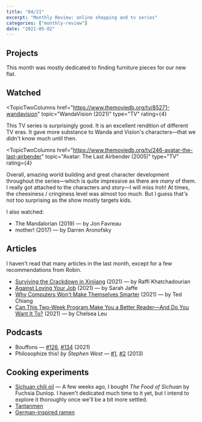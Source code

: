 ```yaml
---
title: "04/21"
excerpt: "Monthly Review: online shopping and tv series"
categories: ["monthly-review"]
date: "2021-05-02"
---
```


## Projects

This month was mostly dedicated to finding furniture pieces for our new flat.

## Watched

<TopicTwoColumns
  href="https://www.themoviedb.org/tv/85271-wandavision"
  topic="WandaVision (2021)"
  type="TV"
  rating={4}
>
  <p>
    This TV series is surprisingly good. It is an excellent rendition of
    different TV eras. It gave more substance to Wanda and Vision's
    characters—that we didn't know much until then.
  </p>
</TopicTwoColumns>

<TopicTwoColumns
  href="https://www.themoviedb.org/tv/246-avatar-the-last-airbender"
  topic="Avatar: The Last Airbender (2005)"
  type="TV"
  rating={4}
>
  <p>
    Overall, amazing world building and great character development throughout
    the series—which is quite impressive as there are <em>many</em> of them. I
    really got attached to the characters and story—I will miss Iroh! At times,
    the cheesiness / cringiness level was almost too much. But I guess that's
    not too surprising as the show mostly targets kids.
  </p>
</TopicTwoColumns>

I also watched:

- The Mandalorian (2019) — by Jon Favreau
- mother! (2017) — by Darren Aronofsky

## Articles

I haven't read that many articles in the last month, except for a few recommendations from Robin.

- [Surviving the Crackdown in Xinjiang](https://www.newyorker.com/magazine/2021/04/12/surviving-the-crackdown-in-xinjiang) (2021) — by Raffi Khatchadourian
- [Against Loving Your Job](https://inthesetimes.com/article/alienated-labor-capitalism-jobs-work) (2021) — by Sarah Jaffe
- [Why Computers Won't Make Themselves Smarter](https://www.newyorker.com/culture/annals-of-inquiry/why-computers-wont-make-themselves-smarter) (2021) — by Ted Chiang
- [Can This Two-Week Program Make You a Better Reader—And Do You Want It To?](https://electricliterature.com/can-this-two-week-program-make-you-a-better-reader-and-do-you-want-it-to/) (2021) — by Chelsea Leu

## Podcasts

- Bouffons — [#126](https://soundcloud.com/nouvelles-ecoutes/bouffons-126-le-paradoxe-du-poke-bowl), [#134](https://soundcloud.com/nouvelles-ecoutes/bouffons-134-le-retour-en-grace-du-sandwich) (2021)
- Philosophize this! _by Stephen West_ — [#1](https://www.philosophizethis.org/podcast/ionian-pre-socratic-philosophy), [#2](https://www.philosophizethis.org/podcast/episode-2-italian-pre-socratic-philosophy) (2013)

## Cooking experiments

- [Sichuan chili oil](https://www.seriouseats.com/recipes/2013/02/fuchsia-dunlops-chilli-oil.html) — A few weeks ago, I bought _The Food of Sichuan_ by Fuchsia Dunlop. I haven't dedicated much time to it yet, but I intend to explore it thoroughly once we'll be a bit more settled.
- [Tantanmen](https://www.youtube.com/watch?v=-drImVozXh4)
- [German-inspired ramen](https://www.youtube.com/watch?v=GMr8Ra6Baiw)
